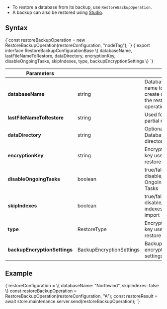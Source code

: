 
* To restore a database from its backup, use `RestoreBackupOperation`.  
* A backup can also be restored using [Studio](../../../studio/database/create-new-database/from-backup.mdx).  

## Syntax

<TabItem value="restore_1" label="restore_1">
<CodeBlock language="js">
{`const restoreBackupOperation = new RestoreBackupOperation(restoreConfiguration, "nodeTag");
`}
</CodeBlock>
</TabItem>

<TabItem value="restore_2" label="restore_2">
<CodeBlock language="js">
{`export interface RestoreBackupConfigurationBase \{
    databaseName,
    lastFileNameToRestore,
    dataDirectory,
    encryptionKey,
    disableOngoingTasks,
    skipIndexes,
    type,
    backupEncryptionSettings
\}
`}
</CodeBlock>
</TabItem>

| Parameters | | |
| ------------- | ------------- | ----- |
| **databaseName** | string | Database name to create during the restore operation |
| **lastFileNameToRestore** | string | Used for partial restore |
| **dataDirectory** | string | Optional: Database data directory |
| **encryptionKey** | string | Encryption key used for restore |
| **disableOngoingTasks** | boolean | true/false to disable/enable Ongoing Tasks|
| **skipIndexes** | boolean | true/false to disable/enable indexes import|
| **type** | RestoreType | Encryption key used for restore |
| **backupEncryptionSettings** | BackupEncryptionSettings | Backup encryption settings |

## Example

<TabItem value="restore_3" label="restore_3">
<CodeBlock language="js">
{`restoreConfiguration = \{
    databaseName: "Northwind",
    skipIndexes: false
\}
const restoreBackupOperation = RestoreBackupOperation(restoreConfiguration, "A");
const restoreResult = await store.maintenance.server.send(restoreBackupOperation);
`}
</CodeBlock>
</TabItem>



